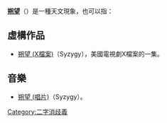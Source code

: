 '''[[朔望|朔望]]'''（{{lang-en|Syzygy}}）是一種天文現象，也可以指：

==虛構作品==
*[[朔望_(X檔案)|朔望 (X檔案)]]（Syzygy），美國電視劇X檔案的一集。

==音樂==
*[[朔望_(唱片)|朔望 (唱片)]]（Syzygy）。

{{disambig}}

[[Category:二字消歧義|Category:二字消歧義]]